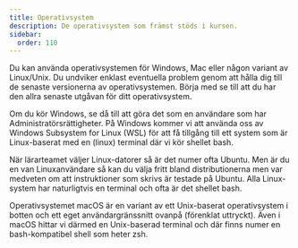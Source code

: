 ```yaml
---
title: Operativsystem
description: De operativsystem som främst stöds i kursen.
sidebar:
  order: 110
---
```



<YouTube id="1M0s7neb9Wc" />

Du kan använda operativsystemen för Windows, Mac eller någon variant av Linux/Unix. Du undviker enklast eventuella problem genom att hålla dig till de senaste versionerna av operativsystemen. Börja med se till att du har den allra senaste utgåvan för ditt operativsystem.

Om du kör Windows, se då till att göra det som en användare som har Administratörsrättigheter. På Windows kommer vi att använda oss av Windows Subsystem for Linux (WSL) för att få tillgång till ett system som är Linux-baserat med en (linux) terminal där vi kör shellet bash.

När lärarteamet väljer Linux-datorer så är det numer ofta Ubuntu. Men är du en van Linuxanvändare så kan du välja fritt bland distributionerna men var medveten om att instruktioner som skrivs är testade på Ubuntu. Alla Linux-system har naturligtvis en terminal och ofta är det shellet bash.

Operativsystemet macOS är en variant av ett Unix-baserat operativsystem i botten och ett eget användargränssnitt ovanpå (förenklat uttryckt). Även i macOS hittar vi därmed en Unix-baserad terminal och där finns numer en bash-kompatibel shell som heter zsh.
